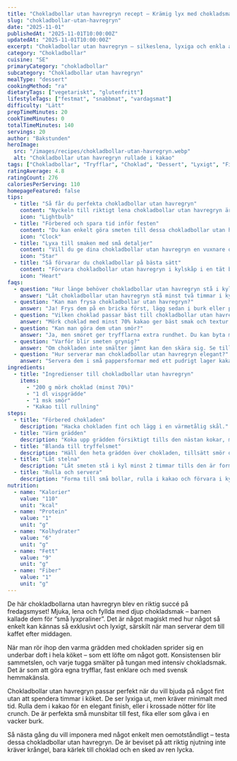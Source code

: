 ```yaml
---
title: "Chokladbollar utan havregryn recept – Krämig lyx med chokladsmak"
slug: "chokladbollar-utan-havregryn"
date: "2025-11-01"
publishedAt: "2025-11-01T10:00:00Z"
updatedAt: "2025-11-01T10:00:00Z"
excerpt: "Chokladbollar utan havregryn – silkeslena, lyxiga och enkla att göra. Perfekta små praliner med djup chokladsmak som smälter i munnen. Prova till kaffet idag!"
category: "Chokladbollar"
cuisine: "SE"
primaryCategory: "chokladbollar"
subcategory: "Chokladbollar utan havregryn"
mealType: "dessert"
cookingMethod: "ra"
dietaryTags: ["vegetariskt", "glutenfritt"]
lifestyleTags: ["festmat", "snabbmat", "vardagsmat"]
difficulty: "Lätt"
prepTimeMinutes: 20
cookTimeMinutes: 0
totalTimeMinutes: 140
servings: 20
author: "Bakstunden"
heroImage:
  src: "/images/recipes/chokladbollar-utan-havregryn.webp"
  alt: "Chokladbollar utan havregryn rullade i kakao"
tags: ["Chokladbollar", "Tryfflar", "Choklad", "Dessert", "Lyxigt", "Fika"]
ratingAverage: 4.8
ratingCount: 276
caloriesPerServing: 110
homepageFeatured: false
tips:
  - title: "Så får du perfekta chokladbollar utan havregryn"
    content: "Nyckeln till riktigt lena chokladbollar utan havregryn är att låta chokladen och grädden mötas i perfekt temperatur. Värm grädden tills den nästan kokar, men inte mer. Häll den sedan över chokladen och låt stå en minut innan du rör om långsamt. Det skapar en blank, sammetslen konsistens – precis som på konditori."
    icon: "Lightbulb"
  - title: "Förbered och spara tid inför festen"
    content: "Du kan enkelt göra smeten till dessa chokladbollar utan havregryn dagen innan och låta den stå i kyl över natten. Då får smakerna mogna och konsistensen blir perfekt att rulla. För ännu mer tidseffektiv bakning – rulla bollarna direkt och förvara dem färdiga i kyl eller frys tills servering."
    icon: "Clock"
  - title: "Lyxa till smaken med små detaljer"
    content: "Vill du ge dina chokladbollar utan havregryn en vuxnare och mer komplex smak? Tillsätt en skvätt espresso, en nypa havssalt eller lite apelsinzest. För barnvänlig version – använd ljus choklad istället. Resultatet blir alltid mjukt, lent och fullkomligt oemotståndligt."
    icon: "Star"
  - title: "Så förvarar du chokladbollar på bästa sätt"
    content: "Förvara chokladbollar utan havregryn i kylskåp i en tät burk upp till två veckor. De går även att frysa in i upp till tre månader. Tina långsamt i rumstemperatur för att bevara den lena texturen och den rika chokladsmaken – alltid redo för en lyxig fikastund eller dessert efter middagen."
    icon: "Heart"
faqs:
  - question: "Hur länge behöver chokladbollar utan havregryn stå i kylen?"
    answer: "Låt chokladbollar utan havregryn stå minst två timmar i kyl för att stelna ordentligt. Då blir de lättare att rulla och får perfekt, mjuk tryffelliknande konsistens."
  - question: "Kan man frysa chokladbollar utan havregryn?"
    answer: "Ja! Frys dem på en bricka först, lägg sedan i burk eller påse. Tina i rumstemperatur cirka 15 minuter innan servering – lika lena och goda som nygjorda."
  - question: "Vilken choklad passar bäst till chokladbollar utan havregryn?"
    answer: "Mörk choklad med minst 70% kakao ger bäst smak och textur. Vill du ha mildare smak kan du blanda hälften mörk och hälften mjölkchoklad för en balanserad ton."
  - question: "Kan man göra dem utan smör?"
    answer: "Ja, men smöret ger tryfflarna extra rundhet. Du kan byta mot kokosolja eller grädde för ett mjölkfritt alternativ som ändå blir lika lent och gott."
  - question: "Varför blir smeten grynig?"
    answer: "Om chokladen inte smälter jämnt kan den skära sig. Se till att grädden inte är för varm och rör långsamt tills allt blir slätt och glansigt."
  - question: "Hur serverar man chokladbollar utan havregryn elegant?"
    answer: "Servera dem i små pappersformar med ett pudrigt lager kakao eller flingsalt ovanpå. Perfekt till kaffet eller som liten efterrätt till festmiddagen."
ingredients:
  - title: "Ingredienser till chokladbollar utan havregryn"
    items:
      - "200 g mörk choklad (minst 70%)"
      - "1 dl vispgrädde"
      - "1 msk smör"
      - "Kakao till rullning"
steps:
  - title: "Förbered chokladen"
    description: "Hacka chokladen fint och lägg i en värmetålig skål."
  - title: "Värm grädden"
    description: "Koka upp grädden försiktigt tills den nästan kokar, men inte helt."
  - title: "Blanda till tryffelsmet"
    description: "Häll den heta grädden över chokladen, tillsätt smör och rör långsamt till en slät smet."
  - title: "Låt stelna"
    description: "Låt smeten stå i kyl minst 2 timmar tills den är formbar."
  - title: "Rulla och servera"
    description: "Forma till små bollar, rulla i kakao och förvara i kyl tills servering."
nutrition:
  - name: "Kalorier"
    value: "110"
    unit: "kcal"
  - name: "Protein"
    value: "1"
    unit: "g"
  - name: "Kolhydrater"
    value: "6"
    unit: "g"
  - name: "Fett"
    value: "9"
    unit: "g"
  - name: "Fiber"
    value: "1"
    unit: "g"
---
```


De här chokladbollarna utan havregryn blev en riktig succé på fredagsmyset! Mjuka, lena och fyllda med djup chokladsmak – barnen kallade dem för “små lyxpraliner”. Det är något magiskt med hur något så enkelt kan kännas så exklusivt och lyxigt, särskilt när man serverar dem till kaffet efter middagen.

När man rör ihop den varma grädden med chokladen sprider sig en underbar doft i hela köket – som ett löfte om något gott. Konsistensen blir sammetslen, och varje tugga smälter på tungan med intensiv chokladsmak. Det är som att göra egna tryfflar, fast enklare och med svensk hemmakänsla.

Chokladbollar utan havregryn passar perfekt när du vill bjuda på något fint utan att spendera timmar i köket. De ser lyxiga ut, men kräver minimalt med tid. Rulla dem i kakao för en elegant finish, eller i krossade nötter för lite crunch. De är perfekta små munsbitar till fest, fika eller som gåva i en vacker burk.

Så nästa gång du vill imponera med något enkelt men oemotståndligt – testa dessa chokladbollar utan havregryn. De är beviset på att riktig njutning inte kräver krångel, bara kärlek till choklad och en sked av ren lycka.
